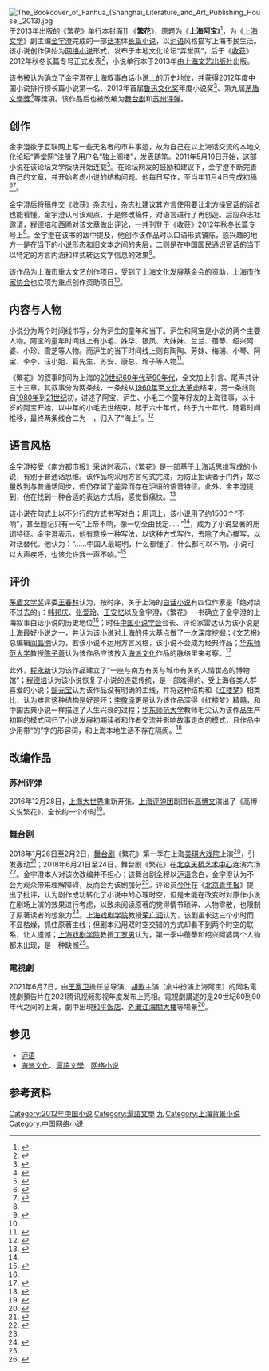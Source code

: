 [[File:The_Bookcover_of_Fanhua_(Shanghai_Literature_and_Art_Publishing_House,_2013).jpg|thumb]]于2013年出版的《繁花》单行本封面]]
《'''繁花'''》，原题为《'''上海阿宝'''》<ref name="shxs">{{cite web |author1=程德培 |title=程德培：我讲你讲他讲闲聊对聊神聊——《繁花》的上海叙事 |url=http://www.chinawriter.com.cn/wxpl/2015/2015-08-19/251192.html |website=中国作家网 |accessdate=2018-08-15 |archive-date=2018-08-15 |archive-url=https://web.archive.org/web/20180815200901/http://www.chinawriter.com.cn/wxpl/2015/2015-08-19/251192.html |dead-url=no }}</ref>，为《[[上海文学|上海文学]]》副主编[[金宇澄|金宇澄]]完成的一部[[话本|话本]]体[[长篇小说|长篇小说]]，以[[沪语|沪语]]风格描写上海市民生活。该小说创作伊始为[[网络小说|网络小说]]形式，发布于本地文化论坛“弄堂网”，后于《[[收获_(杂志)|收获]]》2012年秋冬长篇专号正式发表<ref>{{cite journal |author1=[[金宇澄|金宇澄]] |title=繁花 |journal=[[收获_(杂志)|收获]] |date=2012-09-23 |volume=2012年长篇专号（秋冬卷） |publisher=《收获》文学杂志社 |issn=0583-1288}}</ref>，小说单行本于2013年由[[上海文艺出版社|上海文艺出版社]]出版。

该书被认为确立了金宇澄在上海叙事白话小说上的历史地位，并获得2012年度中国小说排行榜长篇小说第一名、2013年首届[[鲁迅文化奖|鲁迅文化奖]]年度小说奖<ref name="新华悦读">{{cite web|website=新华悦读|url=http://news.xinhuanet.com/book/2014-03/26/c_126319658.htm|title=金宇澄谈成名：像老女人忽然怀孕 不自然|archiveurl=https://web.archive.org/web/20140422173931/http://news.xinhuanet.com/book/2014-03/26/c_126319658.htm|archivedate=2014-04-22|deadurl=yes|date=2014-03-26|access-date=2014-03-31}}</ref>、第九屆[[茅盾文學獎|茅盾文學獎]]<ref>{{cite news|language=zh-hans|accessdate=2015-08-16|title=第九届茅盾文学奖评奖办公室公告[2015年]第3号|url=http://www.chinawriter.com.cn/news/2015/2015-08-16/250886.html|date=2015-08-16|author=第九届茅盾文学奖评奖办公室|work=作协新闻|publisher=中国作家网|archive-date=2020-05-26|archive-url=https://web.archive.org/web/20200526192747/http://www.chinawriter.com.cn/news/2015/2015-08-16/250886.html|dead-url=no}}</ref>等獎項。该作品后也被改编为[[舞台剧|舞台剧]]和[[苏州评弹|苏州评弹]]。

== 创作 ==
金宇澄欲于互联网上写一些无名者的市井事迹，故为自己在以上海话交流的本地文化论坛“弄堂网”注册了用户名“独上阁楼”，发表随笔。2011年5月10日开始，这部小说在该论坛文学版块开始连载<ref>{{cite web |author1=赵妍 |title=《繁花》作者金宇澄：耳闻的故事集中成了小说_频道_腾讯网 |url=http://cul.qq.com/a/20130408/000035.htm |website=腾讯文化 |publisher=时代周报 |accessdate=2018-08-15 |archive-date=2018-08-15 |archive-url=https://web.archive.org/web/20180815164541/http://cul.qq.com/a/20130408/000035.htm |dead-url=no }}</ref>。在论坛网友的鼓励和建议下，金宇澄不断完善自己的文章，并开始考虑小说的结构问题。他每日写作，至当年11月4日完成初稿<ref>{{cite web |title=弄堂 longdang.org |url=http://www.longdang.org/index.php |website=弄堂网 |archiveurl=https://web.archive.org/web/20180815122802/http://www.longdang.org/index.php |archivedate=2018年8月15日 |quote=自2011年5月10日11点42分 “独上阁楼（金宇澄）” 先生在 “弄堂论坛” 开帖创作 “繁花” ，每天创作一段并在 “弄堂论坛” 发布。2011年11月4日13点05分，论坛创作暂告一段落。 |access-date=2018年8月15日 |dead-url=no }}</ref><ref name=":wenxuefanhua">{{cite web |author1=姜妍 |author2=吴月 |title=金宇澄和他的弄堂里开出的文学“繁花” |url=http://cul.sohu.com/20130422/n373571925.shtml |website=搜狐文化频道 |publisher=新京报 |access-date=2018-08-15 |archive-date=2018-08-15 |archive-url=https://web.archive.org/web/20180815200756/http://cul.sohu.com/20130422/n373571925.shtml |dead-url=no }}</ref>。

金宇澄后将稿件交《收获》杂志社，杂志社建议其方言使用要让北方操[[官话|官话]]的读者也能看懂。金宇澄认可该观点，于是修改稿件，对语言进行了再创造。后应杂志社邀请，[[程德培|程德培]]和[[西飏|西飏]]对该文章做出评论，一并刊登于《收获》2012年秋冬长篇专号上<ref name=":wenxuefanhua" />。金宇澄在该书的跋中提及，他创作该作品时以口语形式铺陈，感兴趣的地方一是在当下的小说形态和旧文本之间的夹层，二则是在中国国民通识官话的当下以特定的方言内涵和样式转达文字信息的效果<ref name="fanhua">{{cite book |author1=金宇澄 |title=繁花 |date=2013 |publisher=[[上海文艺出版社|上海文艺出版社]] |location=上海 |isbn=978-7-5321-4800-4 |accessdate=2018-08-15}}</ref>{{rp|443-444}}。

该作品为上海市重大文艺创作项目，受到了[[上海文化发展基金会|上海文化发展基金会]]的资助，[[上海市作家协会|上海市作家协会]]也立项为重点创作资助项目<ref name="fanhua" />{{rp|封三}}。

== 内容与人物 ==
小说分为两个时间线书写，分为沪生的童年和当下。沪生和阿宝是小说的两个主要人物。阿宝的童年时间线上有小毛、姝华、银凤、大妹妹、兰兰、蓓蒂、绍兴阿婆、小珍、雪芝等人物。而沪生的当下时间线上则有陶陶、芳妹、梅瑞、小琴、阿宝、李李、汪小姐、葛先生、苏安、康总、玲子等人物<ref>{{cite journal |author1=刘涛 |title=花繁花衰——《繁花》论 |journal=艺术评论 |date=2014 |issue=05 |pages=105-109 |accessdate=2018-08-15 |publisher=[[中国艺术研究院|中国艺术研究院]] |location=北京 |issn=1672-6243 |doi= 10.16364/j.cnki.cn11-4907/j.2014.05.008}}</ref>。

《繁花》的叙事时间为上海的[[20世纪60年代|20世纪60年代]]至[[20世纪90年代|90年代]]，全文加上引言、尾声共计三十三章。其叙事分为两条线，一条线从[[1960年|1960年]]至[[文化大革命|文化大革命]]结束，另一条线则自[[1980年|1980年]]到[[21世纪|21世纪]]初，讲述了阿宝、沪生、小毛三个童年好友的上海往事，以十岁的阿宝开始，以中年的小毛去世结束，起于六十年代，终于九十年代。随着时间推移，最终两条线合二为一，归入了“海上”。<ref>{{cite journal |author1=黄平 |title=从“传奇”到“故事”——《繁花》与上海叙述 |journal=当代作家评论 |date=2013 |issue=04 |pages=54-62 |accessdate=2018-08-15 |publisher=当代作家评论杂志社 |location=辽宁 |issn=1002-1809 |doi= 10.16551/j.cnki.1002-1809.2013.04.014}}</ref>

== 语言风格 ==
金宇澄接受《[[南方都市报|南方都市报]]》采访时表示，《繁花》是一部基于上海话思维写成的小说，有别于普通话思维。该作品均采用方言句式完成，为防止拒读者于门外，故尽量改到与普通话同步，但仍存留了差异而存在沪语的语音特征。此外，金宇澄提到，他在找到一种合适的表达方式后，感觉很痛快。<ref name="nandu">{{cite web |author1=颜亮 |title=金宇澄专访：我用上海话思维写《繁花》 |url=http://cul.sohu.com/20130428/n374358498.shtml |website=搜狐文化频道 |publisher=南方都市报 |accessdate=2018-08-15 |archive-date=2018-08-15 |archive-url=https://web.archive.org/web/20180815164345/http://cul.sohu.com/20130428/n374358498.shtml |dead-url=no }}</ref>

该小说在句式上以不分行的方式书写对白；用词上，该小说用了约1500个“不响”，甚至题记只有一句“上帝不响，像一切全由我定……”<ref name="fanhua" />{{rp|扉三}}，成为了小说显著的用词特征。金宇澄表示，他有意换一种写法，以这种方式写作，去除了内心描写，以对话替代。他认为：“……中国人最聪明，什么都懂了，什么都可以不响，小说可以大声疾呼，也该允许我一声不响。”<ref>{{cite web |title=1500个“不响”成就“金式语言” |url=http://cul.qq.com/a/20140218/019220.htm |website=腾讯文化 |accessdate=2018-08-15 |language=zh-CN |archive-date=2018-08-15 |archive-url=https://web.archive.org/web/20180815200814/http://cul.qq.com/a/20140218/019220.htm |dead-url=no }}</ref>

== 评价 ==
[[茅盾文学奖|茅盾文学奖]]评委[[王春林|王春林]]认为，按时序，关于上海的[[白话小说|白话小说]]有四位作家是「绝对绕不过去的」：[[韩邦庆|韩邦庆]]、[[张爱玲|张爱玲]]、[[王安忆|王安忆]]以及金宇澄，《繁花》一书确立了金宇澄的上海叙事白话小说的历史地位<ref name="新华悦读"/>；时任[[中国小说学会|中国小说学会]]会长、评论家雷达认为该小说是上海最好小说之一，并认为该小说对上海的伟大基点做了一次深度挖掘；《[[文艺报|文艺报]]》总编辑[[阎晶明|阎晶明]]认为，若该小说不运用方言风格，该小说不会成为经典作品；[[华东师范大学|华东师范大学]]教授[[陈子善|陈子善]]认为该作品应该放入[[海派文化|海派文化]]作品的脉络里来考察。<ref>{{cite web |author1=杨舟 |title=《繁花》被赞上海最好小说 专家称作者可比肩张爱玲 |url=http://www.xinhuanet.com/2013-10/25/c_125598454.htm |website=新华网 |publisher=新华社 |accessdate=2018-08-15 |date=2013-10-25 |archive-date=2018-08-15 |archive-url=https://web.archive.org/web/20180815164303/http://www.xinhuanet.com/2013-10/25/c_125598454.htm |dead-url=no }}</ref>

此外，[[程永新|程永新]]认为该作品建立了“一座与南方有关与城市有关的人情世态的博物馆”；[[程德培|程德培]]认为该小说恢复了小说的连载传统，是一部难得的、受上海各类人群喜爱的小说；[[郜元宝|郜元宝]]认为该作品没有明确的主线，并将这种结构和《[[红楼梦|红楼梦]]》相类比，认为难言这种结构是好是坏；[[李敬泽|李敬泽]]更是认为该作品深得《红楼梦》精髓，和中国古典小说一样描述了人生兴衰的过程；[[华东师范大学|华东师范大学]]教师毛尖认为该作品生产初期的模式回归了小说发展初期读者和作者交流并影响故事走向的模式，且作品中少用带“的”字的形容词，和上海本地生活不存在隔阂。<ref>{{cite news|title=文学名家眼中的《繁花》|work=[[人民日报|人民日报]]|date=2013-09-04|page=24|url=http://culture.people.com.cn/n/2013/0904/c87423-22799219.html|accessdate=2018-08-15|archive-date=2018-08-15|archive-url=https://web.archive.org/web/20180815164547/http://culture.people.com.cn/n/2013/0904/c87423-22799219.html|dead-url=no}}</ref>

== 改编作品 ==
=== 苏州评弹 ===
2016年12月28日，[[上海大世界|上海大世界]]重新开张。[[上海评弹团|上海评弹团]]副团长[[高博文|高博文]]演出了《高博文说繁花》，全长约一个小时<ref>{{cite news |author1=潘妤 |title=在上海大世界的八仙桌旁听评弹《繁花》 |url=https://www.thepaper.cn/newsDetail_forward_1588703 |accessdate=2018-08-15 |work=澎湃新闻 |archive-date=2018-08-15 |archive-url=https://web.archive.org/web/20180815202548/https://www.thepaper.cn/newsDetail_forward_1588703 |dead-url=no }}</ref>。

=== 舞台剧 ===
2018年1月26日至2月2日，[[舞台剧|舞台剧]]《繁花》第一季在上海[[美琪大戏院|美琪大戏院]]上演<ref name=":0">{{cite web |title=圆桌｜从小说到舞台剧，《繁花》的改编好在哪里 |url=http://news.163.com/18/0222/15/DB8Q0802000187VE.html |website=网易新闻 |accessdate=2018-08-15 |archive-url=https://web.archive.org/web/20180815164551/http://news.163.com/18/0222/15/DB8Q0802000187VE.html |archive-date=2018-08-15 |dead-url=yes }}</ref>，引发轰动<ref name=":1">{{cite web|title=上海话演《繁花》，金宇澄不担心有障碍|url=http://www.bjnews.com.cn/ent/2018/06/14/491049.html|website=新京报网|accessdate=2018-08-15|archive-date=2018-08-16|archive-url=https://web.archive.org/web/20180816022243/http://www.bjnews.com.cn/ent/2018/06/14/491049.html|dead-url=no}}</ref>；2018年6月21日至24日，舞台剧《繁花》在[[北京天桥艺术中心|北京天桥艺术中心]]连演六场<ref name=":2">{{cite web |title=《繁花》：何必为生命的片段哭泣，我们整个人生都催人泪下 |url=http://news.sina.com.cn/o/2018-07-09/doc-ihezpzwt8480817.shtml |website=新浪新闻 |accessdate=2018-08-15 |archive-date=2018-08-15 |archive-url=https://web.archive.org/web/20180815164418/http://news.sina.com.cn/o/2018-07-09/doc-ihezpzwt8480817.shtml |dead-url=no }}</ref>。金宇澄本人对该次改编并不担心；该舞台剧全程以[[沪语|沪语]]念白，金宇澄认为不会为观众带来理解障碍，反而会为该剧加分<ref name=":1" />。评论员[[今叶|今叶]]在《[[北京青年报|北京青年报]]》提出了批评，认为剧作成功转化了小说中的心理时空，但是未能在改变时对原作小说在剧场上演的效果进行考虑，以致未阅读原著的觉得情节琐碎、人物零散，也限制了原著读者的想象力<ref>{{cite web |author1=今叶 |title=把小说搬上舞台，问题开始了-新华网 |url=http://www.xinhuanet.com/book/2018-07/25/c_129919634.htm |website=www.xinhuanet.com |publisher=[[北京青年报|北京青年报]] |access-date=2018-08-15 |archive-date=2018-08-15 |archive-url=https://web.archive.org/web/20180815164231/http://www.xinhuanet.com/book/2018-07/25/c_129919634.htm |dead-url=no }}</ref>。[[上海戏剧学院|上海戏剧学院]]教授[[荣广润|荣广润]]认为，该剧虽长达三个小时而不显枯燥，抓住原著主线；但剧本沿用双时空交错的方式却看不到两个时空的联系，让人遗憾；[[上海戏剧学院|上海戏剧学院]]教授[[丁罗男|丁罗男]]认为，第一季中蓓蒂和绍兴阿婆两个人物都未出现，是一种缺憾<ref name=":0" />。

=== 電視劇 ===
2021年6月7日，由[[王家卫|王家卫]]擔任总导演、[[胡歌|胡歌]]主演（劇中扮演上海阿宝）的同名電視劇預告片在2021腾讯视频影视年度发布上亮相。電視劇講述的是20世紀60到90年代之间的上海，劇中出現[[和平饭店_(上海)|和平饭店]]、[[外灘|外灘]][[江海關大樓|江海關大樓]]等場景<ref>{{cite news |title=时光如水，他从“繁花”处走来，“上海阿宝”胡歌拉开人生帷幕 |url=https://wap.xinmin.cn/content/31971148.html |accessdate=2021-06-11 |archive-date=2021-06-11 |archive-url=https://web.archive.org/web/20210611055748/https://wap.xinmin.cn/content/31971148.html |dead-url=no }}</ref>。

== 参见 ==
* [[沪语|沪语]]
* [[海派文化|海派文化]]、[[滬語文學|滬語文學]]、[[网络小说|网络小说]]

==参考资料==
{{reflist|2}}

{{茅盾文学奖|第九屆}}
{{施耐庵文学奖}}
{{中国网络文学20年20部作品}}

[[Category:2012年中国小说|Category:2012年中国小说]]
[[Category:滬語文學|Category:滬語文學]]
[[Category:茅盾文学奖获奖作品|九]]
[[Category:上海背景小说|Category:上海背景小说]]
[[Category:中国网络小说|Category:中国网络小说]]